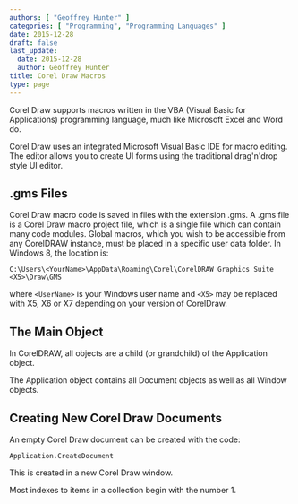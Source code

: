 ```yaml
---
authors: [ "Geoffrey Hunter" ]
categories: [ "Programming", "Programming Languages" ]
date: 2015-12-28
draft: false
last_update:
  date: 2015-12-28
  author: Geoffrey Hunter
title: Corel Draw Macros
type: page
---
```


Corel Draw supports macros written in the VBA (Visual Basic for Applications) programming language, much like Microsoft Excel and Word do.

Corel Draw uses an integrated Microsoft Visual Basic IDE for macro editing. The editor allows you to create UI forms using the traditional drag'n'drop style UI editor.

## .gms Files

Corel Draw macro code is saved in files with the extension .gms. A .gms file is a Corel Draw macro project file, which is a single file which can contain many code modules. Global macros, which you wish to be accessible from any CorelDRAW instance, must be placed in a specific user data folder. In Windows 8, the location is:
    
```text
C:\Users\<YourName>\AppData\Roaming\Corel\CorelDRAW Graphics Suite <X5>\Draw\GMS
```

where `<UserName>` is your Windows user name and `<X5>` may be replaced with X5, X6 or X7 depending on your version of CorelDraw.

## The Main Object

In CorelDRAW, all objects are a child (or grandchild) of the Application object.

The Application object contains all Document objects as well as all Window objects.

## Creating New Corel Draw Documents

An empty Corel Draw document can be created with the code:

```text
Application.CreateDocument
```

This is created in a new Corel Draw window.

Most indexes to items in a collection begin with the number 1.

